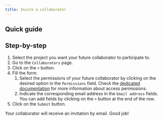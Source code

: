 ```yaml
---
title: Invite a collaborator
---
```



## Quick guide

<VideoPlayer src="/videos/projects-invite-collaborator.mp4" />

## Step-by-step

1. Select the project you want your future collaborator to participate to.
2. Go to the `Collaborators` page.
3. Click on the `+` button.
4. Fill the form:
   1. Select the permissions of your future collaborator by clicking on the desired option in the `Permissions` field. Check the [dedicated documentation](whats-collaborator) for more information about access permissions.
   2. Indicate the corresponding email address in the `Email address` fields. You can add fields by clicking on the `+` button at the end of the row.
5. Click on the `Submit` button.

Your collaborator will receive an invitation by email. Good job!
